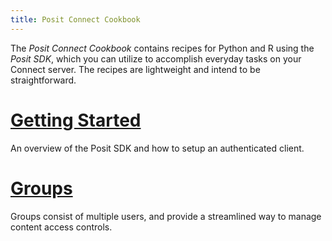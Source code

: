```yaml
---
title: Posit Connect Cookbook
---
```


The *Posit Connect Cookbook* contains recipes for Python and R using the *Posit SDK*, which you can utilize to accomplish everyday tasks on your Connect server. The recipes are lightweight and intend to be straightforward.

# [Getting Started](./01-getting-started/)

An overview of the Posit SDK and how to setup an authenticated client.

# [Groups](./03-groups/)

Groups consist of multiple users, and provide a streamlined way to manage content access controls.
